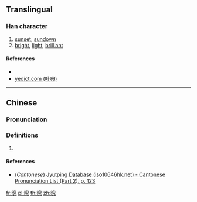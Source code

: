 ==Translingual==

===Han character===
{{Han char|rn=72|rad=日|as=08|sn=12|four=67017|canj=AHXU|ids=⿰日兒}}

# [[sunset]], [[sundown]]
# [[bright]], [[light]], [[brilliant]]

====References====
* {{Han ref|kx=0496.360|dkj=13989|hdz=21519.020|uh=6672|ud=26226|bh=D9A8|bd=55720}}
* [http://yedict.com/htm/66/6672.htm yedict.com (叶典)]

----

==Chinese==
{{zh-forms}}

===Pronunciation===
{{zh-pron
|m=nǐ
|c=ngai5,ai5
|mc=y
|oc=y
|ma=
|cat=n,a
}}

===Definitions===
{{zh-hanzi}}

# {{rfdef|lang=zh}}

====References====
* (''Cantonese'') [http://www.iso10646hk.net/jp/document/download.jsp Jyutping Database (iso10646hk.net) - Cantonese Pronunciation List (Part 2), p. 123]

[[fr:晲]]
[[pl:晲]]
[[th:晲]]
[[zh:晲]]